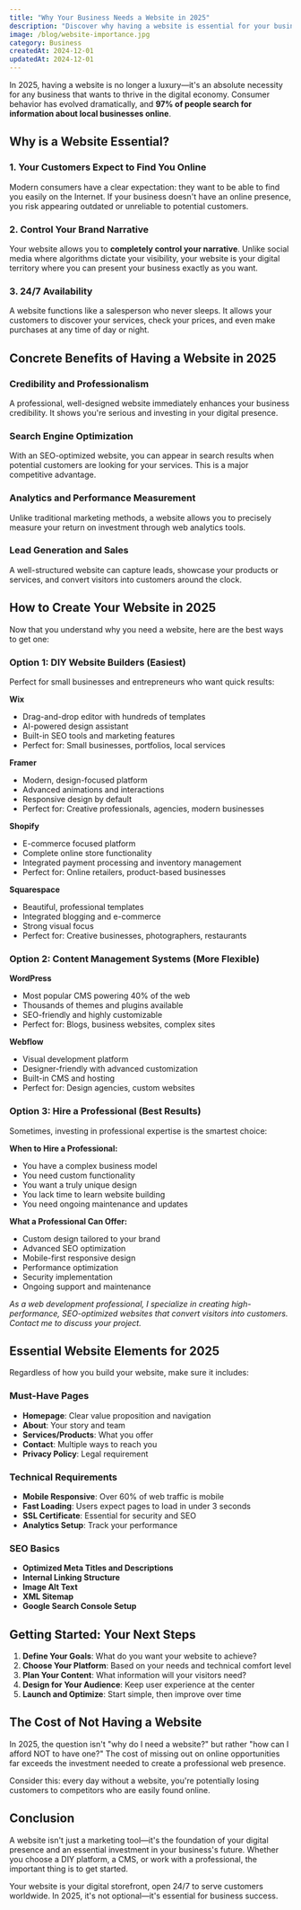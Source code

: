 ```yaml
---
title: "Why Your Business Needs a Website in 2025"
description: "Discover why having a website is essential for your business in 2025 and how it can transform your digital presence, plus practical ways to get started."
image: /blog/website-importance.jpg
category: Business
createdAt: 2024-12-01
updatedAt: 2024-12-01
---
```


In 2025, having a website is no longer a luxury—it's an absolute necessity for any business that wants to thrive in the digital economy. Consumer behavior has evolved dramatically, and **97% of people search for information about local businesses online**.

## Why is a Website Essential?

### 1. Your Customers Expect to Find You Online

Modern consumers have a clear expectation: they want to be able to find you easily on the Internet. If your business doesn't have an online presence, you risk appearing outdated or unreliable to potential customers.

### 2. Control Your Brand Narrative

Your website allows you to **completely control your narrative**. Unlike social media where algorithms dictate your visibility, your website is your digital territory where you can present your business exactly as you want.

### 3. 24/7 Availability

A website functions like a salesperson who never sleeps. It allows your customers to discover your services, check your prices, and even make purchases at any time of day or night.

## Concrete Benefits of Having a Website in 2025

### Credibility and Professionalism

A professional, well-designed website immediately enhances your business credibility. It shows you're serious and investing in your digital presence.

### Search Engine Optimization

With an SEO-optimized website, you can appear in search results when potential customers are looking for your services. This is a major competitive advantage.

### Analytics and Performance Measurement

Unlike traditional marketing methods, a website allows you to precisely measure your return on investment through web analytics tools.

### Lead Generation and Sales

A well-structured website can capture leads, showcase your products or services, and convert visitors into customers around the clock.

## How to Create Your Website in 2025

Now that you understand why you need a website, here are the best ways to get one:

### Option 1: DIY Website Builders (Easiest)

Perfect for small businesses and entrepreneurs who want quick results:

**Wix**

- Drag-and-drop editor with hundreds of templates
- AI-powered design assistant
- Built-in SEO tools and marketing features
- Perfect for: Small businesses, portfolios, local services

**Framer**

- Modern, design-focused platform
- Advanced animations and interactions
- Responsive design by default
- Perfect for: Creative professionals, agencies, modern businesses

**Shopify**

- E-commerce focused platform
- Complete online store functionality
- Integrated payment processing and inventory management
- Perfect for: Online retailers, product-based businesses

**Squarespace**

- Beautiful, professional templates
- Integrated blogging and e-commerce
- Strong visual focus
- Perfect for: Creative businesses, photographers, restaurants

### Option 2: Content Management Systems (More Flexible)

**WordPress**

- Most popular CMS powering 40% of the web
- Thousands of themes and plugins available
- SEO-friendly and highly customizable
- Perfect for: Blogs, business websites, complex sites

**Webflow**

- Visual development platform
- Designer-friendly with advanced customization
- Built-in CMS and hosting
- Perfect for: Design agencies, custom websites

### Option 3: Hire a Professional (Best Results)

Sometimes, investing in professional expertise is the smartest choice:

**When to Hire a Professional:**

- You have a complex business model
- You need custom functionality
- You want a truly unique design
- You lack time to learn website building
- You need ongoing maintenance and updates

**What a Professional Can Offer:**

- Custom design tailored to your brand
- Advanced SEO optimization
- Mobile-first responsive design
- Performance optimization
- Security implementation
- Ongoing support and maintenance

_As a web development professional, I specialize in creating high-performance, SEO-optimized websites that convert visitors into customers. Contact me to discuss your project._

## Essential Website Elements for 2025

Regardless of how you build your website, make sure it includes:

### Must-Have Pages

- **Homepage**: Clear value proposition and navigation
- **About**: Your story and team
- **Services/Products**: What you offer
- **Contact**: Multiple ways to reach you
- **Privacy Policy**: Legal requirement

### Technical Requirements

- **Mobile Responsive**: Over 60% of web traffic is mobile
- **Fast Loading**: Users expect pages to load in under 3 seconds
- **SSL Certificate**: Essential for security and SEO
- **Analytics Setup**: Track your performance

### SEO Basics

- **Optimized Meta Titles and Descriptions**
- **Internal Linking Structure**
- **Image Alt Text**
- **XML Sitemap**
- **Google Search Console Setup**

## Getting Started: Your Next Steps

1. **Define Your Goals**: What do you want your website to achieve?
2. **Choose Your Platform**: Based on your needs and technical comfort level
3. **Plan Your Content**: What information will your visitors need?
4. **Design for Your Audience**: Keep user experience at the center
5. **Launch and Optimize**: Start simple, then improve over time

## The Cost of Not Having a Website

In 2025, the question isn't "why do I need a website?" but rather "how can I afford NOT to have one?" The cost of missing out on online opportunities far exceeds the investment needed to create a professional web presence.

Consider this: every day without a website, you're potentially losing customers to competitors who are easily found online.

## Conclusion

A website isn't just a marketing tool—it's the foundation of your digital presence and an essential investment in your business's future. Whether you choose a DIY platform, a CMS, or work with a professional, the important thing is to get started.

Your website is your digital storefront, open 24/7 to serve customers worldwide. In 2025, it's not optional—it's essential for business success.
